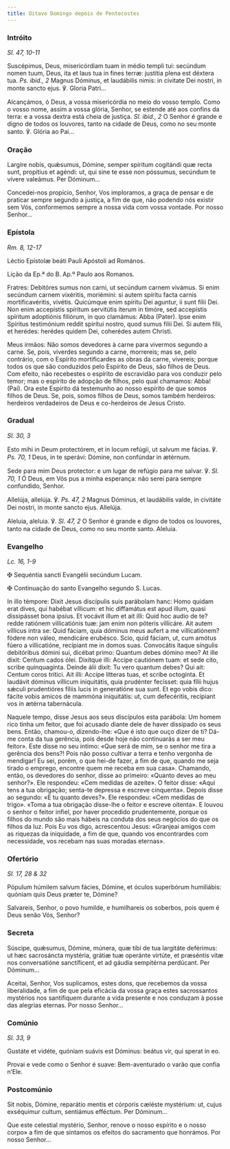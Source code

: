 ```yaml
---
title: Oitavo Domingo depois de Pentecostes
---
```


### Intróito

<em>Sl. 47, 10-11</em>

<div class="side-by-side not-content">

Suscépimus, Deus, misericórdiam tuam in médio templi tui: secúndum nomen tuum, Deus, ita et laus tua in fines terræ: justítia plena est déxtera tua. <em>Ps. ibid., 2</em> Magnus Dóminus, et laudábilis nimis: in civitate Dei nostri, in monte sancto ejus. ℣. Gloria Patri...

Alcançámos, ó Deus, a vossa misericórdia no meio do vosso templo. Como o vosso nome, assim a vossa glória, Senhor, se estende até aos confins da terra: e a vossa dextra está cheia de justiça. <em>Sl. ibid., 2</em> O Senhor é grande e digno de todos os louvores, tanto na cidade de Deus, como no seu monte santo. ℣. Glória ao Pai...

</div>

### Oração

<div class="side-by-side not-content">

Largíre nobis, quǽsumus, Dómine, semper spíritum cogitándi quæ recta sunt, propítius et agéndi: ut, qui sine te esse non póssumus, secúndum te vívere valeámus. Per Dóminum...

Concedei-nos propício, Senhor, Vos imploramos, a graça de pensar e de praticar sempre segundo a justiça, a fim de que, não podendo nós existir sem Vós, conformemos sempre a nossa vida com vossa vontade. Por nosso Senhor...

</div>

### Epístola

<em>Rm. 8, 12-17</em>

<div class="side-by-side not-content">

Léctio Epístolæ beáti Pauli Apóstoli ad Romános.

Lição da Ep.ª do B. Ap.º Paulo aos Romanos.

Fratres: Debitóres sumus non carni, ut secúndum carnem vivámus. Si enim secúndum carnem vixéritis, moriémini: si autem spíritu facta carnis mortificavéritis, vivétis. Quicúmque enim spíritu Dei aguntur, ii sunt fílii Dei. Non enim accepístis spíritum servitútis íterum in timóre, sed accepístis spíritum adoptiónis filiórum, in quo clamámus: Abba (Pater). Ipse enim Spíritus testimónium reddit spirítui nostro, quod sumus fílii Dei. Si autem fílii, et herédes: herédes quidem Dei, coherédes autem Christi.

Meus irmãos: Não somos devedores à carne para vivermos segundo a carne. Se, pois, viverdes segundo a carne, morrereis; mas se, pelo contrário, com o Espírito mortificardes as obras da carne, vivereis; porque todos os que são conduzidos pelo Espírito de Deus, são filhos de Deus. Com efeito, não recebestes o espírito de escravidão para vos conduzir pelo temor; mas o espírito de adopção de filhos, pelo qual chamamos: Abba! (Pai). Ora este Espírito dá testemunho ao nosso espírito de que somos filhos de Deus. Se, pois, somos filhos de Deus, somos também herdeiros: herdeiros verdadeiros de Deus e co-herdeiros de Jesus Cristo.

</div>

### Gradual

<em>Sl. 30, 3</em>

<div class="side-by-side not-content">

Esto mihi in Deum protectórem, et in locum refúgii, ut salvum me fácias. ℣. <em>Ps. 70, 1</em> Deus, in te sperávi: Dómine, non confúndar in ætérnum.

Sede para mim Deus protector: e um lugar de refúgio para me salvar. ℣. <em>Sl. 70, 1</em> Ó Deus, em Vós pus a minha esperança: não serei para sempre confundido, Senhor.

Allelúja, allelúja. ℣. <em>Ps. 47, 2</em> Magnus Dóminus, et laudábilis valde, in civitáte Dei nostri, in monte sancto ejus. Allelúja.

Aleluia, aleluia. ℣. <em>Sl. 47, 2</em> O Senhor é grande e digno de todos os louvores, tanto na cidade de Deus, como no seu monte santo. Aleluia.

</div>

### Evangelho

<em>Lc. 16, 1-9</em>

<div class="side-by-side not-content">

<span class="cross text-red-500">✠</span> Sequéntia sancti Evangélii secúndum Lucam.

<span class="cross text-red-500">✠</span> Continuação do santo Evangelho segundo S. Lucas.

In illo témpore: Dixit Jesus discípulis suis parábolam hanc: Homo quidam erat dives, qui habébat víllicum: et hic diffamátus est apud illum, quasi dissipásset bona ipsíus. Et vocávit illum et ait illi: Quid hoc audio de te? redde ratiónem villicatiónis tuæ: jam enim non póteris villicáre. Ait autem víllicus intra se: Quid fáciam, quia dóminus meus aufert a me villicatiónem? fódere non váleo, mendicáre erubésco. Scio, quid fáciam, ut, cum amótus fúero a villicatióne, recípiant me in domos suas. Convocátis itaque síngulis debitóribus dómini sui, dicébat primo: Quantum debes dómino meo? At ille dixit: Centum cados ólei. Dixítque illi: Accipe cautiónem tuam: et sede cito, scribe quinquagínta. Deínde álii dixit: Tu vero quantum debes? Qui ait: Centum coros trítici. Ait illi: Accipe lítteras tuas, et scribe octogínta. Et laudávit dóminus víllicum iniquitátis, quia prudénter fecísset: quia fílii hujus sǽculi prudentióres fíliis lucis in generatióne sua sunt. Et ego vobis dico: fácite vobis amicos de mammóna iniquitátis: ut, cum defecéritis, recípiant vos in ætérna tabernácula.

Naquele tempo, disse Jesus aos seus discípulos esta parábola: Um homem rico tinha um feitor, que foi acusado diante dele de haver dissipado os seus bens. Então, chamou-o, dizendo-lhe: «Que é isto que ouço dizer de ti? Dá-me conta da tua gerência, pois desde hoje não continuarás a ser meu feitor». Este disse no seu íntimo: «Que será de mim, se o senhor me tira a gerência dos bens?! Pois não posso cultivar a terra e tenho vergonha de mendigar! Eu sei, porém, o que hei-de fazer, a fim de que, quando me seja tirado o emprego, encontre quem me receba em sua casa». Chamando, então, os devedores do senhor, disse ao primeiro: «Quanto deves ao meu senhor?». Ele respondeu: «Cem medidas de azeite». O feitor disse: «Aqui tens a tua obrigação; senta-te depressa e escreve cinquenta». Depois disse ao segundo: «E tu quanto deves?». Ele respondeu: «Cem medidas de trigo». «Toma a tua obrigação disse-lhe o feitor e escreve oitenta». E louvou o senhor o feitor infiel, por haver procedido prudentemente, porque os filhos do mundo são mais hábeis na conduta dos seus negócios do que os filhos da luz. Pois Eu vos digo, acrescentou Jesus: «Granjeai amigos com as riquezas da iniquidade, a fim de que, quando vos encontrardes com necessidade, vos recebam nas suas moradas eternas».

</div>

### Ofertório

<em>Sl. 17, 28 & 32</em>

<div class="side-by-side not-content">

Pópulum húmilem salvum fácies, Dómine, et óculos superbórum humiliábis: quóniam quis Deus præter te, Dómine?

Salvareis, Senhor, o povo humilde, e humilhareis os soberbos, pois quem é Deus senão Vós, Senhor?

</div>

### Secreta

<div class="side-by-side not-content">

Súscipe, quǽsumus, Dómine, múnera, quæ tibi de tua largitáte deférimus: ut hæc sacrosáncta mystéria, grátiæ tuæ operánte virtúte, et præséntis vitæ nos conversatióne sanctíficent, et ad gáudia sempitérna perdúcant. Per Dóminum...

Aceitai, Senhor, Vos suplicamos, estes dons, que recebemos da vossa liberalidade, a fim de que pela eficácia da vossa graça estes sacrossantos mystérios nos santifiquem durante a vida presente e nos conduzam à posse das alegrias eternas. Por nosso Senhor...

</div>

### Comúnio

<em>Sl. 33, 9</em>

<div class="side-by-side not-content">

Gustáte et vidéte, quóniam suávis est Dóminus: beátus vir, qui sperat in eo.

Provai e vede como o Senhor é suave: Bem-aventurado o varão que confia n’Ele.

</div>

### Postcomúnio

<div class="side-by-side not-content">

Sit nobis, Dómine, reparátio mentis et córporis cæléste mystérium: ut, cujus exséquimur cultum, sentiámus efféctum. Per Dóminum...

Que este celestial mystério, Senhor, renove o nosso espírito e o nosso corpo» a fim de que sintamos os efeitos do sacramento que honrámos. Por nosso Senhor...

</div>
